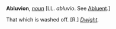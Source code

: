 '''Abluvion''', ''[[noun (part of speech)|noun]]'' [LL. ''abluvio''. See [[Abluent]].]

That which is washed off. [R.] ''[[Dwight (source)|Dwight]].''